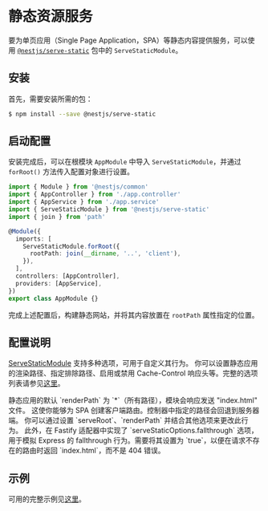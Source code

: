 # 静态资源服务

要为单页应用（Single Page Application，SPA）等静态内容提供服务，可以使用 [`@nestjs/serve-static`](https://www.npmjs.com/package/@nestjs/serve-static) 包中的 `ServeStaticModule`。

## 安装

首先，需要安装所需的包：

```bash
$ npm install --save @nestjs/serve-static
```

## 启动配置

安装完成后，可以在根模块 `AppModule` 中导入 `ServeStaticModule`，并通过 `forRoot()` 方法传入配置对象进行设置。

```ts
import { Module } from '@nestjs/common'
import { AppController } from './app.controller'
import { AppService } from './app.service'
import { ServeStaticModule } from '@nestjs/serve-static'
import { join } from 'path'

@Module({
  imports: [
    ServeStaticModule.forRoot({
      rootPath: join(__dirname, '..', 'client'),
    }),
  ],
  controllers: [AppController],
  providers: [AppService],
})
export class AppModule {}
```

完成上述配置后，构建静态网站，并将其内容放置在 `rootPath` 属性指定的位置。

## 配置说明

[ServeStaticModule](https://github.com/nestjs/serve-static) 支持多种选项，可用于自定义其行为。
你可以设置静态应用的渲染路径、指定排除路径、启用或禁用 Cache-Control 响应头等。完整的选项列表请参见[这里](https://github.com/nestjs/serve-static/blob/master/lib/interfaces/serve-static-options.interface.ts)。

<CalloutInfo type="warning">
  静态应用的默认 `renderPath` 为 `*`（所有路径），模块会响应发送 "index.html" 文件。 这使你能够为
  SPA 创建客户端路由。控制器中指定的路径会回退到服务器端。 你可以通过设置 `serveRoot`、`renderPath`
  并结合其他选项来更改此行为。 此外，在 Fastify 适配器中实现了 `serveStaticOptions.fallthrough`
  选项，用于模拟 Express 的 fallthrough 行为。需要将其设置为 `true`，以便在请求不存在的路由时返回
  `index.html`，而不是 404 错误。
</CalloutInfo>

## 示例

可用的完整示例见[这里](https://github.com/nestjs/nest/tree/master/sample/24-serve-static)。
